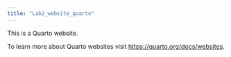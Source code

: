 ```yaml
---
title: "Lab2_website_quarto"
---
```


This is a Quarto website.

To learn more about Quarto websites visit <https://quarto.org/docs/websites>.
